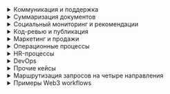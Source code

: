 
<details>
<summary>Коммуникация и поддержка</summary>

<details>
<summary>Email классификатор</summary>

```mermaid
flowchart LR
    A["Email получен"] --> B["Классификатор писем"]
    B -->|Не спам| C["Валидатор: может ли LLM ответить?"]
    B -->|Спам| D["Переместить в корзину"]
    C -->|Сложный ответ| E["Human's assistance"]
    C -->|Простой ответ| F["Генерация ответа"]
    F --> G["Отправить Email"]
    E --> G
```

<details>
<summary>Примеры входных запросов</summary>

```text
Email 1:
От: client@example.com
Тема: Проблема с оплатой
Сообщение: "Здравствуйте, я оплатил заказ несколько дней назад, но статус не изменился. Помогите, пожалуйста."

Email 2:
От: user2@example.com
Тема: Вопрос о продукте
Сообщение: "Добрый день, расскажите, пожалуйста, о возможностях вашего приложения."
```
</details>

<details>
<summary>Системный промпт: Классификатор писем</summary>

```text
Вы — модель, которая классифицирует входящие письма как 'spam' или 'not_spam'.
Получаете на вход заголовок и тело письма.
Выход — одно слово: 'spam' или 'not_spam'.
```
</details>

<details>
<summary>Системный промпт: Валидатор (может ли LLM ответить?)</summary>

```text
Вы — модель, проверяющая, может ли LLM автономно ответить на запрос.
Получаете тело письма.
Если ответ прост — выведите 'simple_answer', иначе 'complex_answer'.
```
</details>

<details>
<summary>Системный промпт: Генерация ответа</summary>

```text
Вы — помощник службы поддержки. Составьте вежливый и лаконичный ответ клиенту на основе текста письма:
\"\"\"{email_body}\"\"\"
```
</details>

</details>

<details>
<summary>Триаж запросов в службу поддержки</summary>

```mermaid
flowchart LR
    Request[Сообщение клиента] --> Intent[Классификация intent]
    Intent -->|FAQ| FAQSearch[Поиск в БД FAQ]
    Intent -->|Тех. поддержка| Human[К оператору]
    FAQSearch --> Answer[LLM: генерация ответа]
    Answer --> Send[Отправка ответа клиенту]
    Human --> Send
```

<details>
<summary>Примеры входных запросов</summary>

```text
Запрос 1: "Как сбросить пароль к аккаунту?"
Запрос 2: "У меня ошибка при оплате подписки, номер заказа #12345."
```
</details>

<details>
<summary>Системный промпт: Классификация intent</summary>

```text
Вы — модель, которая на основе сообщения клиента определяет intent: 'FAQ' или 'technical_support'.
Выход — 'FAQ' или 'technical_support'.
```
</details>

<details>
<summary>Системный промпт: LLM генерация ответа по FAQ</summary>

```text
Вы — помощник, генерирующий ответ на основе найденного FAQ.
Вход: запрос клиента и контент FAQ:
\"\"\"Вопрос: {faq_question}
Ответ: {faq_answer}\"\"\"
Выход — полный ответ клиенту.
```
</details>

</details>

</details>
<details>
<summary>Суммаризация документов</summary>

<details>
<summary>Пайплайн суммаризации документов</summary>

```mermaid
flowchart LR
    Doc[Загруженный документ] --> Split[Разбиение на части]
    Split --> PartSummary[LLM: суммаризация частей]
    PartSummary --> Merge[Агрегация итогов]
    Merge --> Final[ReturnFinalAnswer]
```

<details>
<summary>Примеры входных документов</summary>

```text
Документ 1: Статья о JavaScript (≈ 5 000 токенов)
Документ 2: Отчет по продажам за квартал (≈ 8 000 токенов)
```

</details>

<details>
<summary>Системный промпт: LLM — суммаризация частей</summary>

```text
Вы — модель для суммаризации текстовых фрагментов.
Ваша задача — на основе входного фрагмента (≤ 6000 токенов) сформировать краткую и информативную сводку (≤ 500 токенов).
Вход: текстовый фрагмент документа.
Выход: сводка фрагмента.
```

</details>

</details>

<details>
<summary>Суммаризация бесконечного текста</summary>

Допустим, вы можете использовать только LLM, которая максимально вмещает 8000 токенов в свои Attention-слои. Максимально LLM может генерировать до 2000 токенов. (Итого: 6000 токенов input, 2000 output)

```mermaid
flowchart LR
    Doc[Исходный документ около 400 000 токенов] --> Split[Разбиение по 6000 токенов]
    Split --> Summarize[LLM: суммирует каждую часть до 2000 токенов]
    Summarize --> Merge[Объединение промежуточных сводок]
    Merge --> Decision{Длина сводки > 2000 токенов?}
    Decision -->|Да| Split
    Decision -->|Нет| Final[Итоговая сводка ≤ 2000 токенов]
```

Например, для текста в 18 мегатокенов, алгоритм отработает в 2 цикла суммаризации:
    1. 1 цикл: 18 000 токенов -> 6 000 токенов
        1.1. 18 000 токенов -> 3 чанка по 6 000 токенов
        1.2. 3 чанка по 6 000 токенов -> 3 саммари по 2 000 токенов
        1.3. 3 саммари по 2 000 токенов -> конкатенация в 1 сводку в 6 000 токенов
    2. 2 цикл: 6 000 токенов -> 2 000 токенов
        2.1. 6 000 токенов -> 1 чанк по 6 000 токенов
        2.2. 1 чанк по 6 000 токенов -> 1 саммари по 2 000 токенов
        2.3. 1 саммари по 2 000 токенов -> финальная сводка

<details>
<summary>Примеры входного документа</summary>

```text
Документ: Техническая спецификация продукта (≈ 400 000 токенов)
```

</details>

<details>
<summary>Системный промпт: LLM — суммирует каждую часть до 2000 токенов</summary>

```text
Суммаризируй текст в 2000 токенов.
```

</details>

</details>

<details>
<summary>Анализ и обработка большого текста с логикой менеджера</summary>

```mermaid
flowchart LR
    U[Логика обработки от пользователя] --> Process
    Doc[Большой текст] --> Split[Разбиение на чанки]
    Split --> Process[LLM: обработка каждого чанка]
    Process --> Merge[Агрегация результатов]
    Merge --> Final[ReturnFinalAnswer]
```

<details>
<summary>Примеры входных данных</summary>

```text
Логика обработки: "Найдите все упоминания слов 'ошибка' и 'исключение', подсчитайте их частоту."
Текст: Логи приложения (≈ 100 000 токенов)
```

</details>

<details>
<summary>Системный промпт: LLM — обработка текстового чанка</summary>

```text
Вы — аналитическая модель. Ваша задача — на основе заданной логики пользователя и входного текстового чанка сформировать частичный отчёт.
Вход:
- Логика обработки: {логика}
- Текст чанка: {текст}
Выход:
- Частичный отчёт.
```

</details>

</details>

</details>

<details>
<summary>Социальный мониторинг и рекомендации</summary>

<details>
<summary>Мониторинг социальных сетей</summary>

```mermaid
flowchart LR
    Fetch[Сбор постов] --> Sentiment[LLM: анализ тональности]
    Sentiment -->|Негатив| Alert[Уведомление команде]
    Sentiment -->|Нейтрально/Позитивно| Schedule[План публикации]
    Schedule --> Publish[Публикация поста]
```

<details>
<summary>Примеры входных запросов</summary>

```text
Запрос 1: "Собрать последние 100 твитов с хэштегом #нашПродукт"
Запрос 2: "Получить посты из Instagram за последние 24 часа с упоминанием бренда"
```
</details>

<details>
<summary>Пример системного промпта для шага "анализ тональности"</summary>

```text
Вы — модель анализа тональности социальных медиа. Ваша задача — классифицировать каждый пост как «Негативный», «Нейтральный» или «Позитивный».
Входные данные:
- Текст поста: {текст}
Выходные данные:
- Тональность: {Негативный|Нейтральный|Позитивный}
- Краткое обоснование классификации.
```
</details>

</details>

<details>
<summary>Рекомендательная система</summary>

```mermaid
flowchart LR
    Profile[Профиль пользователя] --> Embed[Генерация эмбеддингов]
    Embed --> Retrieve[Поиск похожих товаров]
    Retrieve --> Recommend[LLM: генерация рекомендаций]
    Recommend --> Display[Отображение рекомендаций]
```

<details>
<summary>Примеры входных данных</summary>

```text
Профиль пользователя:
- ID: 12345
- История просмотров: ["Телефон", "Наушники", "Чехлы"]
- Возраст: 29
- Интересы: технологии, музыка
```

</details>

<details>
<summary>Пример системного промпта для шага "генерация рекомендаций"</summary>

```text
Вы — система рекомендаций на основе LLM. Ваша задача — на основе эмбеддингов пользователя и списка похожих товаров сформировать пять релевантных рекомендаций.
Входные данные:
- Эмбеддинги пользователя: {vector}
- Список похожих товаров: [{id, название, эмбеддинг}, ...]
Выходные данные:
- JSON-массив с рекомендациями:
[
  {id: ..., название: ..., причина: ...},
  ...
]
```

</details>

</details>

</details>


<details>
<summary>Код-ревью и публикация</summary>

  <details>
  <summary>Автоматизированный код-ревью</summary>

  ```mermaid
  flowchart LR
      PR[Pull Request] --> Lint[Автоматические тесты]
      Lint -->|Ошибки| Report[Формирование отчёта]
      Lint -->|ОК| Comments[LLM: генерация комментариев]
      Comments --> Post[Добавить комментарии в PR]
  ```

  <details>
  <summary>Примеры входных запросов</summary>

  ```text
  Запрос 1: Pull Request с изменениями в файле app.js:
  ```diff
  - function add(a, b) { return a + b; }
  + function add(a, b) { return Number(a) + Number(b); }
  ```
  Запрос 2: Pull Request, удаляющий неиспользуемые переменные в utils.js:
  ```diff
  - const unused = 42;
  + // удалено
  ```
  ```
  </details>

  <details>
  <summary>Системный промпт: LLM — генерация комментариев</summary>

  ```text
  Вы — ассистент по автоматизированному code review. 
  Ваша задача — на основе diff Pull Request:
  - обнаружить синтаксические или логические ошибки,
  - отметить нарушения стайлгайда,
  - предложить рекомендации по улучшению кода.
  Входные данные:
  - diff Pull Request: {diff}
  Выходной формат (structured output):
  [
    {file: "app.js", line: 1, comment: "Рекомендуется явно приводить параметры к Number для безопасного сложения строк."},
    {file: "utils.js", line: 3, comment: "Переменная 'unused' не используется — стоит её удалить."}
  ]
  ```
  </details>

  </details>

  <details>
  <summary>Публикация блога</summary>

  ```mermaid
  flowchart LR
      Draft[Черновик статьи] --> SpellCheck[LLM: проверка орфографии]
      SpellCheck --> StyleEdit[LLM: улучшение стиля]
      StyleEdit --> Publish[Публикация в соц. сетях]
  ```

  <details>
  <summary>Примеры входных запросов</summary>

  ```text
  Черновик статьи:
  "OpenAI представила новую модель GPT-4. Она предлагает улучшенные возможности для генерации текста, поддержки кода и аналитики данных. Некоторые участки текста можно сделать более плавными и выразительными..."
  ```
  </details>

  <details>
  <summary>Системный промпт: LLM — проверка орфографии</summary>

  ```text
  Вы — модель для орфографической проверки текстов. 
  Ваша задача — найти и исправить опечатки и типографические ошибки.
  Вход:
  - текст черновика: {draft_text}
  Выход:
  - исправленный текст без ошибок.
  ```
  </details>

  <details>
  <summary>Системный промпт: LLM — улучшение стиля</summary>

  ```text
  Вы — модель для стилистического редактирования текстов. 
  Ваша задача — сделать текст более плавным, ясным и привлекательным, сохранив исходный смысл.
  Вход:
  - текст после орфографической правки: {corrected_text}
  Выход — отредактированный текст.
  ```
  </details>

  </details>

</details>

<details>
<summary>Маркетинг и продажи</summary>

  <details>
  <summary>Персонализация маркетинговой кампании</summary>

  ```mermaid
  flowchart LR
      CRM[Данные клиентов] --> Segment[LLM: сегментация аудитории]
      Segment --> Message[LLM: генерация сообщений]
      Message --> Launch[Запуск e‑mail кампании]
  ```

  <details>
  <summary>Примеры входных запросов</summary>

  ```text
  CRM данные 1: {id: 101, имя: "Анна", возраст: 28, последние_покупки: ["кроссовки","футболка"], интересы: ["спорт","путешествия"]}
  CRM данные 2: {id: 102, имя: "Борис", возраст: 35, последние_покупки: ["смарт‑часы"], интересы: ["технологии","фитнес"]}
  ```
  </details>

  <details>
  <summary>Системные промпты</summary>

    <details>
    <summary>LLM: сегментация аудитории</summary>

    ```text
    Вы — модель, которая на основе списка CRM-данных сегментирует клиентов по категориям (возраст, интересы, история покупок).
    Вход: список клиентов [{id, имя, возраст, последние_покупки, интересы}, ...]
    Выход — JSON-массив сегментов:
    [
      {segment_id: 1, критерии: "спортсмены 25-35", клиенты: [101, ...]},
      ...
    ]
    ```
    </details>

    <details>
    <summary>LLM: генерация сообщений</summary>

    ```text
    Вы — копирайтер-помощник, создающий персонализированные e-mail для каждого сегмента.
    Вход: сегмент {segment_id, критерии, клиенты} и шаблон сообщения.
    Выход — JSON-массив сообщений:
    [
      {segment_id: 1, subject: "Специальное предложение для спортсменов", body: "..."},
      ...
    ]
    ```
    </details>

  </details>

  </details>

  <details>
  <summary>Квалификация лидов и upsale (Sales)</summary>

  ```mermaid
  flowchart LR
      Lead[Новый лид] --> Qualify[LLM: квалификация]
      Qualify -->|Готов к продаже| Propose[LLM: коммерческое предложение]
      Propose --> Send[Отправка предложения]
      Send --> Follow[LLM: анализ ответов]
      Follow -->|Положительный| Upsell[LLM: генерация upsale]
      Upsell --> SendUpsell[Отправка доп. предложения]
  ```

  <details>
  <summary>Примеры входных запросов</summary>

  ```text
  Лид 1: {id: "LID123", компания: "Acme Corp", бюджет: 50000, потребность: "CRM-система"}
  Лид 2: {id: "LID124", компания: "Beta LLC", бюджет: 150000, потребность: "аналитика продаж"}
  ```
  </details>

  <details>
  <summary>Системные промпты</summary>

    <details>
    <summary>LLM: квалификация</summary>

    ```text
    Вы — модель, оценивающая лиды по готовности к покупке.
    Вход: лид {id, компания, бюджет, потребность}
    Выход — {lead_id, status: "готов"/"не готов", score: число}
    ```
    </details>

    <details>
    <summary>LLM: коммерческое предложение</summary>

    ```text
    Вы — помощник по продажам, генерирующий коммерческие предложения.
    Вход: лид {lead_id, компания, потребность, бюджет} и шаблон КП.
    Выход — {lead_id, proposal: "текст коммерческого предложения"}
    ```
    </details>

    <details>
    <summary>LLM: анализ ответов</summary>

    ```text
    Вы — модель для анализа отзывов клиентов.
    Вход: переписка {lead_id, сообщения: [...]}
    Выход — {lead_id, sentiment: "положительный"/"отрицательный"/"нейтральный"}
    ```
    </details>

    <details>
    <summary>LLM: генерация upsale</summary>

    ```text
    Вы — ассистент по upsell, формирующий дополнительное предложение.
    Вход: лид {lead_id} и история взаимодействий.
    Выход — {lead_id, upsell_offer: "текст дополнительного предложения"}
    ```
    </details>

  </details>

  </details>

</details>

<details>
<summary>Операционные процессы</summary>

<details>
<summary>Автоматическая дозакупка товаров</summary>

```mermaid
flowchart LR
    SalesData[Данные по продажам] --> Forecast[LLM: прогноз спроса]
    Forecast --> OrderGen[LLM: генерация заказа]
    OrderGen --> SendOrder[Отправка заказа поставщику]
```

<details>
<summary>Примеры входных данных</summary>

```json
{
  "sales_data": [
    {"product_id": "A1", "date": "2024-06-01", "quantity": 120},
    {"product_id": "B2", "date": "2024-06-01", "quantity": 75}
  ],
  "safety_stock": 50
}
```

</details>

<details>
<summary>Системные промпты</summary>

<details>
<summary>LLM: прогноз спроса</summary>

```text
Вы — модель прогнозирования спроса.
Вход: массив записей о продажах с полями {product_id, date, quantity}.
Задача: на основе исторических данных предсказать спрос на каждый товар на следующий период.
Выход: массив объектов [{product_id, forecast_quantity}, ...].
```

</details>

<details>
<summary>LLM: генерация заказа</summary>

```text
Вы — ассистент по формированию заказов поставщику.
Вход: прогноз спроса [{product_id, forecast_quantity}, ...] и параметр безопасности (safety_stock).
Задача: рассчитать количество заказа, чтобы покрыть прогнозный спрос плюс запас.
Выход: массив объектов [{product_id, order_quantity}, ...].
```

</details>

</details>

</details>

<details>
<summary>Проверка соответствия документов</summary>

```mermaid
flowchart LR
    DocReview[Документ на проверку] --> Extract[LLM: выделение ключевых пунктов]
    Extract --> ComplianceCheck[LLM: оценка соответствия правилам]
    ComplianceCheck --> ReportGen[Формирование отчёта]
    ReportGen --> Approval[Утверждение ответственным]
```

<details>
<summary>Примеры входных данных</summary>

```text
Тип документа: договор аренды  
Текст документа:  
"Настоящий договор заключён между Арендодателем и Арендатором...
Статья 1. Предмет договора...
Статья 2. Срок действия..."
```

</details>

<details>
<summary>Системные промпты</summary>

<details>
<summary>LLM: выделение ключевых пунктов</summary>

```text
Вы — модель для извлечения ключевых пунктов из юридического текста.
Вход: полный текст документа.
Задача: выделить номера статей и их краткое содержание.
Выход: массив объектов [{article: номер, summary: текст}, ...].
```

</details>

<details>
<summary>LLM: оценка соответствия правилам</summary>

```text
Вы — модель проверки соответствия документа заданным нормативам.
Вход: массив ключевых пунктов и список правил.
Задача: для каждого пункта определить, соответствует ли он правилам.
Выход: [{article, compliance: "соответствует"/"не соответствует", comments}, ...].
```

</details>

<details>
<summary>LLM: формирование отчёта</summary>

```text
Вы — помощник по подготовке отчётов.
Вход: результаты оценки соответствия.
Задача: сгенерировать структурированный отчёт в markdown с разделами «Соответствующие пункты» и «Нарушения».
Выход: markdown-текст отчёта.
```

</details>

</details>

</details>

</details>

<details>
<summary>HR-процессы</summary>

<details>
<summary>Скрининг резюме (Recruitment)</summary>

```mermaid
flowchart LR
    Applicants[Поток резюме] --> Parser[LLM: парсинг резюме]
    Parser --> Score[LLM: оценка кандидатов]
    Score --> Filter{Проходит порог?}
    Filter -->|Да| Interview[Назначение интервью]
    Filter -->|Нет| Reject[Отправить отказ]
    Interview --> Scheduler[Автоматизация календаря]
    Scheduler --> Done[Уведомление кандидату]
```

<details>
<summary>Примеры входных данных</summary>

```json
[
  {
    "name": "Иван Иванов",
    "skills": ["Python", "SQL", "Docker"],
    "experience_years": 3,
    "education": "Магистр компьютерных наук"
  },
  {
    "name": "Анна Петрова",
    "skills": ["Java", "Spring", "Microservices"],
    "experience_years": 5,
    "education": "Бакалавр ИТ"
  }
]
```

</details>

<details>
<summary>Системные промпты</summary>

<details>
<summary>LLM: парсинг резюме</summary>

```text
Вы — модель для структурирования резюме.
Вход: текст резюме.
Задача: извлечь {name, skills, experience_years, education}.
Выход: JSON-объект с полями кандидата.
```

</details>

<details>
<summary>LLM: оценка кандидатов</summary>

```text
Вы — модель для оценки резюме по заданным критериям.
Вход: объект {name, skills, experience_years}.
Критерии: релевантность навыков и стаж работы.
Выход: {name, score: число от 0 до 100}.
```

</details>

<details>
<summary>LLM: назначение интервью</summary>

```text
Вы — ассистент по планированию интервью.
Вход: список кандидатов, прошедших порог, и доступные слоты интервью.
Задача: распределить кандидатов по слотам.
Выход: [{name, interview_time}, ...].
```

</details>

</details>

</details>

<details>
<summary>Автоматизация онбординга (HR)</summary>

```mermaid
flowchart LR
    NewHire[Новый сотрудник] --> Docs[LLM: подготовка документов]
    Docs --> Setup[LLM: инструкции по IT и доступам]
    Setup --> Training[План обучения]
    Training --> Feedback[Сбор обратной связи]
    Feedback --> HR[Уведомление HR]
```

<details>
<summary>Примеры входных данных</summary>

```json
{
  "name": "Сергей Кузнецов",
  "position": "Frontend-разработчик",
  "start_date": "2024-07-01"
}
```

</details>

<details>
<summary>Системные промпты</summary>

<details>
<summary>LLM: подготовка документов</summary>

```text
Вы — помощник HR для подготовки корпоративных документов.
Вход: {name, position, start_date}.
Задача: сформировать список и шаблоны документов (трудовой договор, NDA и т.д.).
Выход: [{document_type, template_text}, ...].
```

</details>

<details>
<summary>LLM: инструкции по IT и доступам</summary>

```text
Вы — модель по генерации инструкций для настройки IT-среды.
Вход: должность сотрудника.
Задача: создать чек-лист по созданию учетных записей и настройке ПО.
Выход: список пунктов чек-листа.
```

</details>

<details>
<summary>LLM: план обучения</summary>

```text
Вы — ассистент по обучению новых сотрудников.
Вход: должность.
Задача: разработать пошаговый план обучения с модулями и сроками.
Выход: [{module, duration_days}, ...].
```

</details>

<details>
<summary>LLM: сбор обратной связи</summary>

```text
Вы — модель для генерации анкеты обратной связи.
Вход: список этапов онбординга.
Задача: сформулировать вопросы для каждого этапа.
Выход: [{stage, questions: [...]}, ...].
```

</details>

<details>
<summary>LLM: уведомление HR</summary>

```text
Вы — помощник для уведомления HR об итогах.
Вход: результаты обратной связи.
Задача: составить краткое сообщение с ключевыми выводами.
Выход: текст уведомления.
```

</details>

</details>

</details>

</details>

<details>
<summary>DevOps</summary>

<details>
<summary>CICD pipeline мониторинг</summary>

```mermaid
flowchart LR
    Commit[Коммит] --> Build[Сборка проекта]
    Build -->|Ошибка| Analyze[LLM: анализ логов]
    Analyze --> Report[Отчёт об ошибках]
    Report --> Notify[Уведомление команды]
    Build -->|Успех| Deploy[Деплой в staging]
    Deploy --> Test[Запуск автотестов]
    Test -->|Ошибка| AnalyzeTest[LLM: анализ результатов]
    AnalyzeTest --> ReportTest[Отчёт о проблемах]
    ReportTest --> Notify
    Test -->|Успех| Done[Успешный деплой]
```

<details>
<summary>Примеры входных данных</summary>

```text
Коммит: {id: "abc123", author: "ivan", timestamp: "2024-06-15T10:23:00Z"}
Логи сборки: "ERROR: Module not found: 'utils.js'"
```
</details>

<details>
<summary>Примеры системных промптов</summary>

<details>
<summary>LLM: анализ логов</summary>

```text
Вы — модель для анализа логов CI. Вход: текст логов сборки. Задача: найти причину ошибки и предложить решение. Выход: {error_type, message, recommendation}.
```
</details>

<details>
<summary>LLM: анализ результатов</summary>

```text
Вы — модель для анализа результатов автотестов. Вход: вывод тестового раннера. Задача: выявить упавшие тесты и описать проблему. Выход: [{test_name, status: "fail"/"pass", log}].
```
</details>

</details>
</details>

<details>
<summary>Автотесты: генерация и анализ</summary>

```mermaid
flowchart LR
    Code[Изменения в коде] --> TestGen[LLM: генерация автотестов]
    TestGen --> Run[Запуск тестов]
    Run --> Analyze[LLM: анализ результатов]
    Analyze --> Report[Формирование отчёта]
    Report --> Notify[Уведомление разработчика]
```

<details>
<summary>Примеры входных данных</summary>

```text
Изменения в коде: diff функции sum(a, b)
Результаты тестов: 3 passed, 1 failed (test_sum.js)
```
</details>

<details>
<summary>Примеры системных промптов</summary>

<details>
<summary>LLM: генерация автотестов</summary>

```text
Вы — ассистент по генерации автотестов. Вход: diff кода. Задача: сгенерировать unit-тесты на Jest для новых или изменённых функций. Выход: код тестов.
```
</details>

<details>
<summary>LLM: анализ результатов</summary>

```text
Вы — модель для анализа результатов тестов. Вход: вывод тест-раннера. Задача: выделить упавшие тесты и предложить варианты фиксации. Выход: [{test_name, status, suggestion}].
```
</details>

</details>
</details>

</details>

<details>
<summary>Прочие кейсы</summary>

<details>
<summary>Генерация квизов для обучения</summary>

```mermaid
flowchart LR
    Material[Учебный материал] --> QuizGen[LLM: генерация вопросов]
    QuizGen --> Review[LLM: проверка качества]
    Review --> Format[Форматирование квиза]
    Format --> Publish[Публикация для участников]
```

<details>
<summary>Примеры входных данных</summary>

```text
Учебный материал: "Основы HTTP: методы GET/POST, статус-коды"
```
</details>

<details>
<summary>Примеры системных промптов</summary>

<details>
<summary>LLM: генерация вопросов</summary>

```text
Вы — модель для генерации учебных вопросов. Вход: текст материала. Задача: сформулировать 5 вопросов разных типов (открытые, с выбором). Выход: [{question, type}].
```
</details>

<details>
<summary>LLM: проверка качества</summary>

```text
Вы — модель для оценки качества вопросов. Вход: список вопросов. Задача: проверить корректность формулировок и сложность. Выход: [{question, ok: true/false, comment}].
```
</details>

</details>
</details>

<details>
<summary>Автоматизация отчётов по расходам</summary>

```mermaid
flowchart LR
    Transactions[Данные транзакций] --> Extract[LLM: выделение расходов]
    Extract --> Categorize[LLM: категоризация]
    Categorize --> Summary[Формирование отчёта]
    Summary --> Approve[Утверждение]
    Approve --> Done[Отправка отчёта]
```

<details>
<summary>Примеры входных данных</summary>

```json
{
  "transactions": [
    {"id": "T1", "amount": 250},
    {"id": "T2", "amount": 75}
  ]
}
```
</details>

<details>
<summary>Примеры системных промптов</summary>

<details>
<summary>LLM: выделение расходов</summary>

```text
Вы — модель для извлечения данных о расходах. Вход: массив транзакций. Задача: вернуть список {id, amount}.
```
</details>

<details>
<summary>LLM: категоризация</summary>

```text
Вы — модель для классификации расходов. Вход: список {id, amount}. Задача: присвоить категорию из списка. Выход: [{id, category}].
```
</details>

</details>
</details>

<details>
<summary>Персональный планировщик путешествий</summary>

```mermaid
flowchart LR
    Preferences[Параметры поездки] --> Plan[LLM: план маршрута]
    Plan --> Book[Генерация бронирований]
    Book --> Itinerary[Форматирование плана]
    Itinerary --> Send[Отправка путешественнику]
```

<details>
<summary>Примеры входных данных</summary>

```json
{
  "destination": "Барселона",
  "dates": ["2024-07-01", "2024-07-07"],
  "preferences": ["музеи", "пляж"]
}
```
</details>

<details>
<summary>Примеры системных промптов</summary>

<details>
<summary>LLM: план маршрута</summary>

```text
Вы — ассистент по планированию путешествий. Вход: параметры поездки. Задача: предложить маршрут по дням. Выход: [{day, activities}].
```
</details>

<details>
<summary>LLM: генерация бронирований</summary>

```text
Вы — модель для формирования бронирований. Вход: маршрут. Задача: сгенерировать данные для брони отеля и транспорта. Выход: [{service, details}].
```
</details>

<details>
<summary>LLM: форматирование плана</summary>

```text
Вы — помощник по форматированию плана. Вход: данные бронирований и маршрут. Задача: собрать единый документ с расписанием. Выход: markdown.
```
</details>

</details>
</details>

</details>

<details>
<summary>Маршрутизация запросов на четыре направления</summary>

```mermaid
flowchart LR
    Request[Входящий запрос клиента] --> Router[LLM routing]
    Router -->|Продажи| Sales[Отдел продаж]
    Router -->|Техническая поддержка| Tech[Отдел техподдержки]
    Router -->|Биллинг| Billing[Отдел биллинга]
    Router -->|Общие вопросы| General[Общий отдел]
    Sales --> Process[Обработка запроса]
    Tech --> Process
    Billing --> Process
    General --> Process
    Process --> Respond[Отправка ответа]
```

<details>
<summary>Примеры входных запросов</summary>

```text
Запрос 1: "Здравствуйте! Хочу узнать про новые тарифы."
Запрос 2: "Не могу оплатить счёт, платеж отклоняется."
Запрос 3: "Как подключить международный роуминг?"
Запрос 4: "Где найти договор оферты?"
```

</details>

<details>
<summary>Системный промпт: LLM routing</summary>

```text
Вы — модель маршрутизации входящих запросов клиентов.
Входные данные:
- Текст запроса клиента: {request}
Задача: определить направление обработки запроса: одно из значений "Продажи", "Техническая поддержка", "Биллинг", "Общие вопросы".
Выход: строка с одним из указанных значений.
```

</details>

<details>
<summary>Системный промпт: LLM обработка запроса</summary>

```text
Вы — модель для обработки клиентских запросов в направлении {direction}.
Входные данные:
- Текст запроса клиента: {request}
Задача: сформировать развернутый и вежливый ответ на запрос в соответствии со спецификой направления.
Выход: текстовый ответ клиенту.
```

</details>

</details>

<details>
<summary>Примеры Web3 workflows</summary>

<details>
<summary>Minting и листинг NFT</summary>

```mermaid
flowchart TD
    Metadata[Ввод метаданных NFT] --> LLMGenerate[LLM: генерация JSON метаданных]
    LLMGenerate --> Sign[Кошелёк: подпись транзакции mint]
    Sign --> Blockchain[Отправка транзакции в блокчейн]
    Blockchain --> Confirm[Подтверждение транзакции]
    Confirm --> LLMDesc[LLM: генерация описания для листинга]
    LLMDesc --> Marketplace[Публикация на маркетплейсе]
    Marketplace --> Notify[Уведомление пользователя]
```

<details>
<summary>Примеры входных данных</summary>

```json
{
  "name": "CryptoKitty #2024",
  "description": "Эксклюзивный NFT с анимированным котиком",
  "image": "https://example.com/cat.gif",
  "attributes": [
    { "trait_type": "rarity", "value": "epic" },
    { "trait_type": "background", "value": "galaxy" }
  ]
}
```

</details>

<details>
<summary>Системные промпты</summary>

<details>
<summary>LLM: генерация JSON метаданных</summary>

```text
Вы — модель для генерации JSON-метаданных NFT в формате ERC-721.
Вход: {name, description, image, attributes}.
Выход: JSON-объект без лишних комментариев.
```

</details>

<details>
<summary>LLM: генерация описания для листинга</summary>

```text
Вы — модель для написания продающих описаний NFT.
Вход: JSON-метаданные NFT.
Задача: сформировать короткое (2–3 предложения), цепляющее описание.
Выход: чистый текст.
```

</details>

</details>
</details>

<details>
<summary>Своп токенов на DEX</summary>

```mermaid
flowchart TD
    UserRequest[Запрос на своп токенов] --> Parse[LLM: парсинг параметров свопа]
    Parse --> Price[Получение курса с оракула]
    Price --> LLMRoute[LLM: выбор оптимального маршрута]
    LLMRoute --> TxGen[Генерация данных транзакции]
    TxGen --> Sign[Кошелёк: подпись транзакции]
    Sign --> SendChain[Отправка транзакции в блокчейн]
    SendChain --> ConfirmTx[Подтверждение транзакции]
    ConfirmTx --> Notify[Уведомление пользователя]
```

<details>
<summary>Примеры входных запросов</summary>

```text
Запрос 1: "Обменять 1.5 ETH на DAI по лучшему курсу."
Запрос 2: "Свопнуть 1000 USDC на USDT при минимальных комиссиях."
```

</details>

<details>
<summary>Системные промпты</summary>

<details>
<summary>LLM: парсинг параметров свопа</summary>

```text
Вы — модель для извлечения параметров свопа из текстового запроса.
Вход: текст запроса.
Задача: вернуть JSON {from_token, to_token, amount}.
```

</details>

<details>
<summary>LLM: выбор оптимального маршрута</summary>

```text
Вы — модель для выбора оптимального маршрута свопа на DEX.
Вход: JSON {from_token, to_token, amount}.
Задача: предложить путь обмена через пулы, минимизируя проскальзывание.
Выход: JSON {route, estimated_gas}.
```

</details>

</details>
</details>

<details>
<summary>Создание предложения в DAO</summary>

```mermaid
flowchart TD
    Idea[Идея пользователя] --> LLMDraft[LLM: черновик текста предложения]
    LLMDraft --> Review[Человек: проверка и правка]
    Review --> LLMFormat[LLM: форматирование под требования DAO]
    LLMFormat --> Submit[Отправка в смарт‑контракт DAO]
    Submit --> Vote[Фаза голосования]
    Vote --> LLMSummary[LLM: сводка результатов голосования]
    LLMSummary --> Publish[Публикация итогов]
```

<details>
<summary>Примеры входных запросов</summary>

```text
Идея 1: "Предложить увеличить пул ликвидности за счёт 5% комиссии транзакций."
Идея 2: "Внедрить программу вознаграждения активных участников DAO."
```

</details>

<details>
<summary>Системные промпты</summary>

<details>
<summary>LLM: черновик текста предложения</summary>

```text
Вы — модель для преобразования идеи в формальное предложение DAO.
Вход: текст идеи.
Задача: сформировать JSON {title, description}.
```

</details>

<details>
<summary>LLM: форматирование под требования DAO</summary>

```text
Вы — модель для форматирования черновика согласно шаблону DAO.
Вход: JSON {title, description}.
Требования: title до 100 символов, description до 1000 символов.
Выход: JSON {title, description}.
```

</details>

<details>
<summary>LLM: сводка результатов голосования</summary>

```text
Вы — модель для создания итоговой сводки голосования.
Вход: список голосов [{voter, vote}].
Задача: подсчитать результаты и сформулировать вывод.
Выход: текстовая сводка.
```

</details>

</details>
</details>

<details>
<summary>Автоматизированный аудит смарт‑контрактов</summary>

```mermaid
flowchart TD
    Source[Исходный код смарт‑контракта] --> LLMAnalyze[LLM: анализ безопасности]
    LLMAnalyze --> Report[LLM: генерация отчёта об уязвимостях]
    Report --> HumanReview[Человек: проверка отчёта]
    HumanReview --> Fixes[Внесение исправлений]
    Fixes --> ReAnalyze[LLM: повторный анализ]
    ReAnalyze --> FinalReport[Итоговый отчёт]
```

<details>
<summary>Примеры входных данных</summary>

```solidity
// SPDX-License-Identifier: MIT
pragma solidity ^0.8.0;

contract SimpleToken {
    mapping(address => uint256) public balances;
    function mint(address to, uint256 amount) public {
        balances[to] += amount;
    }
}
```

</details>

<details>
<summary>Системные промпты</summary>

<details>
<summary>LLM: анализ безопасности</summary>

```text
Вы — модель для анализа безопасности смарт‑контрактов.
Вход: исходный код контракта.
Задача: выявить уязвимости (overflow, reentrancy и т.д.) и дать рекомендации.
Выход: JSON [{issue, severity, recommendation}].
```

</details>

<details>
<summary>LLM: генерация отчёта об уязвимостях</summary>

```text
Вы — модель для составления отчёта на основе анализа уязвимостей.
Вход: результаты анализа безопасности.
Задача: написать детальный markdown-отчёт с описанием каждой проблемы и рекомендациями.
Выход: markdown.
```

</details>

</details>
</details>

</details>


